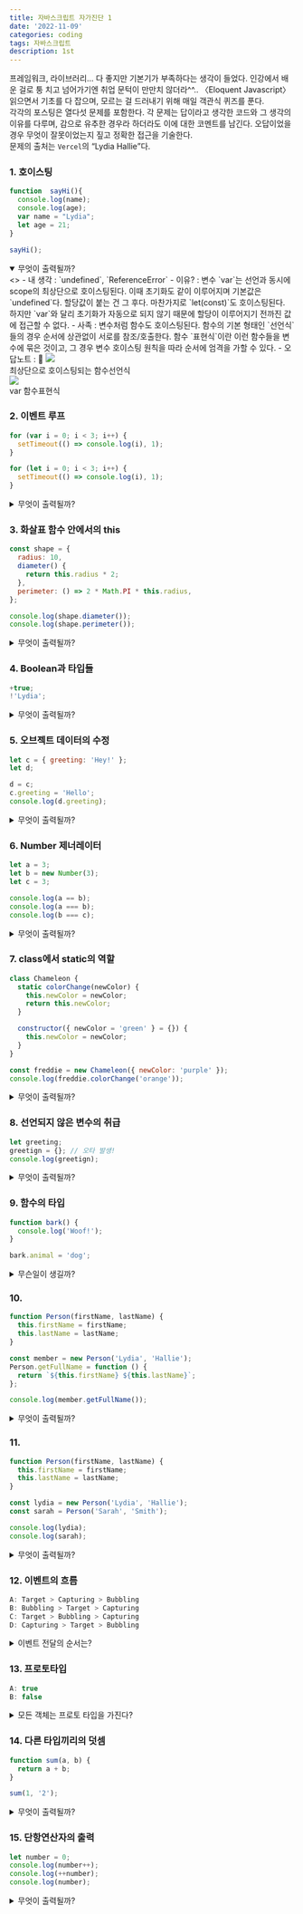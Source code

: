 ```yaml
---
title: 자바스크립트 자가진단 1
date: '2022-11-09'
categories: coding
tags: 자바스크립트
description: 1st
---
```

<HeadingNavigator />

프레임워크, 라이브러리... 다 좋지만 기본기가 부족하다는 생각이 들었다. 인강에서 배운 걸로 퉁 치고 넘어가기엔 취업 문턱이 만만치 않더라^^.. 〈Eloquent Javascript〉 읽으면서 기초를 다 잡으며, 모르는 걸 드러내기 위해 매일 객관식 퀴즈를 푼다.
</br>
각각의 포스팅은 열다섯 문제를 포함한다. 각 문제는 답이라고 생각한 코드와 그 생각의 이유를 다루며, 감으로 유추한 경우라 하더라도 이에 대한 코멘트를 남긴다. 오답이었을 경우 무엇이 잘못이었는지 짚고 정확한 접근을 기술한다.
</br>
문제의 출처는 `Vercel`의 <q>Lydia Hallie</q>다.

### 1. 호이스팅
```js
function  sayHi(){
  console.log(name);
  console.log(age);
  var name = "Lydia";
  let age = 21;
}

sayHi();
```
<details open>
  <summary>무엇이 출력될까?</summary>
    <>
      - 내 생각 : `undefined`, `ReferenceError`  
      - 이유? : 변수 `var`는 선언과 동시에 scope의 최상단으로 호이스팅된다. 이때 초기화도 같이 이루어지며 기본값은 `undefined`다. 할당값이 붙는 건 그 후다.  
      마찬가지로 `let(const)`도 호이스팅된다. 하지만 `var`와 달리 초기화가 자동으로 되지 않기 때문에 할당이 이루어지기 전까진 값에 접근할 수 없다.  
      - 사족 : 변수처럼 함수도 호이스팅된다. 함수의 기본 형태인 `선언식`들의 경우 순서에 상관없이 서로를 참조/호출한다. 함수 `표현식`이란 이런 함수들을 변수에 묶은 것이고, 그 경우 변수 호이스팅 원칙을 따라 순서에 엄격을 가할 수 있다.
      - 오답노트 : 💯
      <Img src='/images/스샷_호이스팅2.webp' />
      <figcaption>최상단으로 호이스팅되는 함수선언식</figcaption>
      <Img src='/images/스샷_호이스팅1.webp' />
      <figcaption>var 함수표현식</figcaption>
    </>
</details>


### 2. 이벤트 루프
```js
for (var i = 0; i < 3; i++) {
  setTimeout(() => console.log(i), 1);
}

for (let i = 0; i < 3; i++) {
  setTimeout(() => console.log(i), 1);
}
```
<details>
  <summary>무엇이 출력될까?</summary>
    <>
    - 내 생각 : 333 012
    - 이유? : 콜백 함수의 큐 시점에 관한 문제인 거 같다. 콜백 함수는 콜 스택 처리에서 후순위에 위치하기 때문에 루프가 다 돌고나서 실행된다. 이때 변수 `var`의 값은 `global`에 묶인다. 콜백이 실행되기 전, 루프를 거친 `var`의 값은 3이다. 어떤 위치에서든 i의 값은 3을 참조한다. 
    반면 `let`의 값은 블록 스코프로서 `{}` 안에 서식한다. 각각의 루프가 진행될 때 변수 i의 값도 스코프(`setTimeout`) 안에 새로이 배정된다. 
    - 사족 : for~let 반복문의 효과는 마치 클로저 함수와 유사하다. 각각의 i값을 `arguments`로 묶어 집어넣은 듯.?!
    - 오답노트 : ⚠️ (클로저와의 유사성 보충 필요)
    </>
</details>

### 3. 화살표 함수 안에서의 this
```js
const shape = {
  radius: 10,
  diameter() {
    return this.radius * 2;
  },
  perimeter: () => 2 * Math.PI * this.radius,
};

console.log(shape.diameter());
console.log(shape.perimeter());
```
<details>
  <summary>무엇이 출력될까?</summary>
    <>
    - 내 생각 : 20, NaN
    - 이유? : 화살표 함수 안에서 `this`는 현재 스코프가 아닌 현재 스코프를 감싸고 있는 객체를 참조한다. 따라서 shape의 radius값을 `perimeter()` 메써드에선 알 수 없다(undefined).
    - 사족 : -
    - 오답노트 : 💯
    </>
</details>

### 4. Boolean과 타입들
```js
+true;
!'Lydia';
```
<details>
  <summary>무엇이 출력될까?</summary>
    <>
    - 내 생각 : 1, false
    - 이유? : `true`는 1과도 같다.. 덧셈 연산자 +는 true를 숫자로 존재?하게 한다. 또한 어떤 텍스트든 값이 있는 글자는 `true`와도 같다. 여기에 부정논리연산자 !를 더하면 false로 읽게 된다.
    - 사족 : -
    - 오답노트 : 💯
    </>
</details>

### 5. 오브젝트 데이터의 수정
```js
let c = { greeting: 'Hey!' };
let d;

d = c;
c.greeting = 'Hello';
console.log(d.greeting);
```
<details>
  <summary>무엇이 출력될까?</summary>
    <>
    - 내답 : Hello
    - 이유? : 변수 d는 변수 c와 동일하다. c의 `greeting` 값이 `Hello`로 바뀌었으므로 d의 greeting 값 역시 `Hello`다.
    - 사족 : 만약 d가 `{ greeting: 'Hey!' }`의 값을 바인딩 했다면, 이는 표면적으로만 c와 동일할 뿐 새로운 객체가 된다. 그랬다면 c의 값변화와 상관없이 d.greeting은 `Hey!`를 출력할 것이다.
    - 오답노트 : 💯
    </>
</details>

### 6. Number 제너레이터
```js
let a = 3;
let b = new Number(3);
let c = 3;

console.log(a == b);
console.log(a === b);
console.log(b === c);
```
<details>
  <summary>무엇이 출력될까?</summary>
    <>
    - 내 생각 : true, false, false
    - 이유? : `new Number` 인스턴스의 타입은 숫자가 아니라 객체다. typeof로 []를 찍었을 때 `object`가 나오듯.. 인스턴스들은 부모(또는 prototype)에 있는 다양한 메서드들을 상속(또는 위임) 받을 수 있다.  
    비교연산자 `==`의 준거는 값이고, `===`는 여기에 더해 타입까지 조응해야 한다. 변수 b의 타입은 `object`이고 나머지는 `number`이므로  콘솔에는 `true, false, false`가 찍힌다.
    - 사족 : 클래스와 프로토타입의 역할적 유사성(아니, 동일성) 때문에 둘을 자꾸 혼용해서 이해한다.. 
    - 오답노트 : ⚠️ (그래서 `Array`의 내장 함수들이 클래스에 의한 상속인지, 프로토타입에 의한 위임인지 다시 알아볼 것)
    </>
</details>

### 7. class에서 static의 역할
```js
class Chameleon {
  static colorChange(newColor) {
    this.newColor = newColor;
    return this.newColor;
  }

  constructor({ newColor = 'green' } = {}) {
    this.newColor = newColor;
  }
}

const freddie = new Chameleon({ newColor: 'purple' });
console.log(freddie.colorChange('orange'));
```
<details>
  <summary>무엇이 출력될까?</summary>
    <>
    - 내답 : TypeError
    - 이유? : 보라색 카멜레온을 잘 뽑긴 했지만, `colorChange` 메써드는 부모에서 `static`이기 때문에 인스턴스에선 사용할 수 없다. 
    - 사족 : `static`은 부모에서만 살아 있다.!
    - 오답노트 : -
    </>
</details>

### 8. 선언되지 않은 변수의 취급
```js
let greeting;
greetign = {}; // 오타 발생!
console.log(greetign);

```
<details>
  <summary>무엇이 출력될까?</summary>
    <>
    - 내답 : `{}`
    - 이유? : 오타를 내서 허공(전역객체)에 빈 객체를 할당하고 있다. 하지만 자바스크립트는 유연하기 때문에 var 변수를 이용해 이를 저장해 놓는다. 따라서 `globalThis.greetign = {}`
    - 사족 : 설명이 맞나 모르겠다. greeting은 아직 할당을 받지 못해 `undefined`다.
    - 오답노트 : -
    </>
</details>

### 9. 함수의 타입
```js
function bark() {
  console.log('Woof!');
}

bark.animal = 'dog';
```
<details>
  <summary>무슨일이 생길까?</summary>
    <>
    - 내답 : 별일 없다.
    - 이유? : 함수에 객체처럼 프로퍼티-값을 추가할 수 있을까? 있다. 자바스크립트에서 함수는 일급객체니까!
    - 사족 : 사실 자바스크립트에서 원시형(number, string, symbol 등등) 타입을 제외한 모든 타입은 객체 타입이다. __proto__를 확인해보면 된다.
    - 오답노트 : -
    </>
</details>

### 10. 
```js
function Person(firstName, lastName) {
  this.firstName = firstName;
  this.lastName = lastName;
}

const member = new Person('Lydia', 'Hallie');
Person.getFullName = function () {
  return `${this.firstName} ${this.lastName}`;
};

console.log(member.getFullName());
```
<details>
  <summary>무엇이 출력될까?</summary>
    <>
    - 내 생각 :
    - 이유? : 
    - 사족 : 
    - 오답노트 : -
    </>
</details>

### 11.
```js
function Person(firstName, lastName) {
  this.firstName = firstName;
  this.lastName = lastName;
}

const lydia = new Person('Lydia', 'Hallie');
const sarah = Person('Sarah', 'Smith');

console.log(lydia);
console.log(sarah);
```
<details>
  <summary>무엇이 출력될까?</summary>
    <>
    - 내 생각 :
    - 이유? : 
    - 사족 : 
    - 오답노트 : -
    </>
</details>

### 12. 이벤트의 흐름
```js
A: Target > Capturing > Bubbling
B: Bubbling > Target > Capturing
C: Target > Bubbling > Capturing
D: Capturing > Target > Bubbling
```
<details>
  <summary>이벤트 전달의 순서는?</summary>
    <>
    - 내답 : D
    - 이유? : 캡처링을 통해 아래로 내려간 뒤, 버블링을 통해 위로 올라온다.
    - 사족 : -
    - 오답노트 : -
    </>
</details>

### 13. 프로토타입
```js
A: true
B: false
```
<details>
  <summary>모든 객체는 프로토 타입을 가진다?</summary>
    <>
    - 내 생각 : true ❌
    - 이유? : 
    - 사족 : 
    - 오답노트 : 기본객체는 프로토타입을 가지지 않는다고 한다. 콘솔로 찍어보니 정말 `null` 이다.
    기본객체는? 사용자가 중괄호를 열어 만든 객체, 또는 `new Object()`로 만든 객체를 기본객체라고 한다.
    </>
</details>

### 14. 다른 타입끼리의 덧셈
```js
function sum(a, b) {
  return a + b;
}

sum(1, '2');
```
<details>
  <summary>무엇이 출력될까?</summary>
    <>
    - 내 생각 : 3 ❌
    - 이유? : 자바스크립트의 유연함 때문에 형변환이 일어난다.  
    - 사족 : 근데 형변환에 우선순위가 있나...?
    - 오답노트 : 있었다. 나는 앞선 인자의 타입(숫자)에 타입이 맞춰진다고 생각했는데, 답은 "12"였다. 숫자에 앞서 문자형으로 계산이 된 거다.
    </>
</details>

### 15. 단항연산자의 출력
```js
let number = 0;
console.log(number++);
console.log(++number);
console.log(number);
```
<details>
  <summary>무엇이 출력될까?</summary>
    <>
    - 내 생각 : 0 2 2
    - 이유? : `number`가 읽힐 때 증감연산자의 위치에 따라 출력이 달라질 수 있다. 
    - 사족 : -
    - 오답노트 : -
    </>
</details>